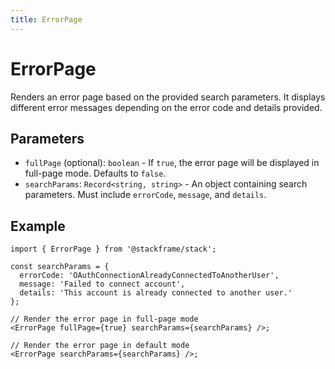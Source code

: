 ```yaml
---
title: ErrorPage
---
```


# ErrorPage

Renders an error page based on the provided search parameters. It displays different error messages depending on the error code and details provided.

## Parameters

- `fullPage` (optional): `boolean` - If `true`, the error page will be displayed in full-page mode. Defaults to `false`.
- `searchParams`: `Record<string, string>` - An object containing search parameters. Must include `errorCode`, `message`, and `details`.

## Example

```tsx
import { ErrorPage } from '@stackframe/stack';

const searchParams = {
  errorCode: 'OAuthConnectionAlreadyConnectedToAnotherUser',
  message: 'Failed to connect account',
  details: 'This account is already connected to another user.'
};

// Render the error page in full-page mode
<ErrorPage fullPage={true} searchParams={searchParams} />;

// Render the error page in default mode
<ErrorPage searchParams={searchParams} />;
```
